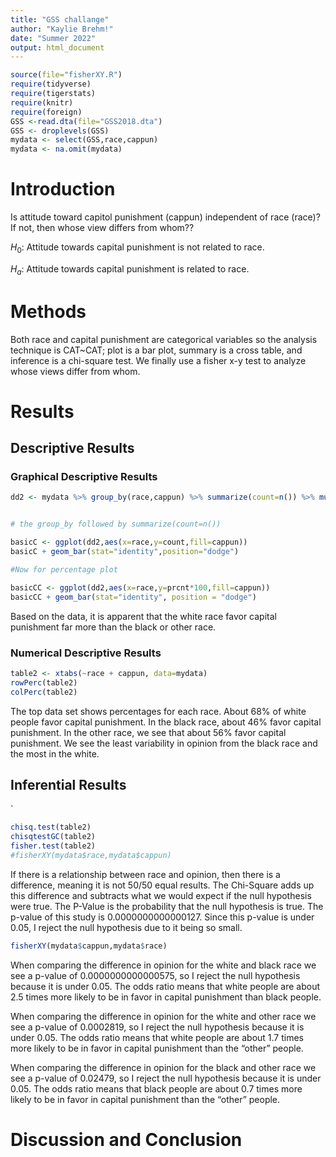 ```yaml
---
title: "GSS challange"
author: "Kaylie Brehm!"
date: "Summer 2022"
output: html_document
---
```








```r
source(file="fisherXY.R")
require(tidyverse)
require(tigerstats)
require(knitr)
require(foreign)
GSS <-read.dta(file="GSS2018.dta")
GSS <- droplevels(GSS)
mydata <- select(GSS,race,cappun)
mydata <- na.omit(mydata)
```

# Introduction

<!--In this section you explain what you are trying to show.  Where did the data come from?  What is the research or other question you are trying to answer?.  If you skimp in this section expect to be marked down in your grade. Paint a picture of the project a couple of paragraphs is expected!-->

Is attitude toward capitol punishment (cappun) independent of race (race)?
If not, then whose view differs from whom??

$H_0$: Attitude towards capital punishment is not related to race.

$H_a$: Attitude towards capital punishment is related to race.

# Methods

<!--Decide on your methods:  use "variable analysis" or other appropriate descriptors.  Make sure to choose at least one graphical method and at least one numerical method. Discuss what data manipulations may be needed for example subsetting or other binning procedures and what sort of graphical displays and inferential tools will be used!-->

Both race and capital punishment are categorical variables so the analysis technique is CAT~CAT; plot is a bar plot, summary is a cross table, and inference is a chi-square test. We finally use a fisher x-y test to analyze whose views differ from whom.

# Results

<!--Divide this section into two sub-sections:  One for your descriptive  results and one for your inferential results.!-->

## Descriptive Results

### Graphical Descriptive Results

<!--Graphical results here.  Make sure to show your code.  Provide appropriate labels for axes, giving units if possible, and provide a good title for the graph, too.  Use the graphical results to describe the patterns if any that exist in the data as focused toward the research question. Bottom line is to explain the features of the graph that are relevant to conforming or departing to what is expected by your null hypothesis !-->




```r
dd2 <- mydata %>% group_by(race,cappun) %>% summarize(count=n()) %>% mutate(prcnt=count/sum(count))


# the group_by followed by summarize(count=n())

basicC <- ggplot(dd2,aes(x=race,y=count,fill=cappun))
basicC + geom_bar(stat="identity",position="dodge")

#Now for percentage plot

basicCC <- ggplot(dd2,aes(x=race,y=prcnt*100,fill=cappun)) 
basicCC + geom_bar(stat="identity", position = "dodge")
```

Based on the data, it is apparent that the white race favor capital punishment far more than the black or other race. 

### Numerical Descriptive Results

<!--Numerical results go here. Use the numerical results to describe the patterns if any that exist in the data as focused toward the research question!-->


```r
table2 <- xtabs(~race + cappun, data=mydata)
rowPerc(table2)
colPerc(table2)
```

The top data set shows percentages for each race. About 68% of white people favor capital punishment. In the black race, about 46% favor capital punishment. In the other race, we see that about 56% favor capital punishment. We see the least variability in opinion from the black race and the most in the white.

## Inferential Results

<!--State hypothesis clearly.  Make sure your discussion of the inferential test covers all the aspects that the test output produces, such as test statistic, p-value etc.  Make a decision about the null hypothesis, explain the assumptions on which the selected test/procedure was based, and why the chosen procedure satisfys the assumptions and is appropriate to answer the research question!-->

`


```r
chisq.test(table2)
chisqtestGC(table2)
fisher.test(table2)
#fisherXY(mydata$race,mydata$cappun)
```

If there is a relationship between race and opinion, then there is a difference, meaning it is not 50/50 equal results. The Chi-Square adds up this difference and subtracts what we would expect if the null hypothesis were true. The P-Value is the probability that the null hypothesis is true. The p-value of this study is 0.0000000000000127. Since this p-value is under 0.05, I reject the null hypothesis due to it being so small.

```r
fisherXY(mydata$cappun,mydata$race)
```

When comparing the difference in opinion for the white and black race we see a p-value of 0.0000000000000575, so I reject the null hypothesis because it is under 0.05. The odds ratio means that white people are about 2.5 times more likely to be in favor in capital punishment than black people.


When comparing the difference in opinion for the white and other race we see a p-value of 0.0002819, so I reject the null hypothesis because it is under 0.05. The odds ratio means that white people are about 1.7 times more likely to be in favor in capital punishment than the "other" people.


When comparing the difference in opinion for the black and other race we see a p-value of 0.02479, so I reject the null hypothesis because it is under 0.05. The odds ratio means that black people are about 0.7 times more likely to be in favor in capital punishment than the "other" people.
 

# Discussion and Conclusion

<!--Discussion and conclusion here.  If you found a relationship be sure to consider whether the relationship occurs because one of the variavbles causes the other, or whether they perhasps are related for some other reason.  Watch the chapter 6 videos from the GeorgeTown videos collection.!-->
